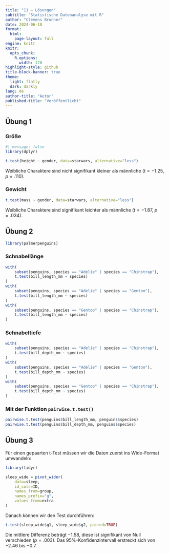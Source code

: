 ```yaml
---
title: "11 – Lösungen"
subtitle: "Statistische Datenanalyse mit R"
author: "Clemens Brunner"
date: 2024-06-10
format:
  html:
    page-layout: full
engine: knitr
knitr:
  opts_chunk: 
    R.options:
      width: 120
highlight-style: github
title-block-banner: true
theme:
  light: flatly
  dark: darkly
lang: de
author-title: "Autor"
published-title: "Veröffentlicht"
---
```


## Übung 1

### Größe

```r
#| message: false
library(dplyr)

t.test(height ~ gender, data=starwars, alternative="less")
```

Weibliche Charaktere sind nicht signifikant kleiner als männliche ($t=-1.25$, $p = .110$).

### Gewicht

```r
t.test(mass ~ gender, data=starwars, alternative="less")
```

Weibliche Charaktere sind signifikant leichter als männliche ($t=-1.87$, $p = .034$).


## Übung 2

```r
library(palmerpenguins)
```


### Schnabellänge

```r
with(
    subset(penguins, species == "Adelie" | species == "Chinstrap"),
    t.test(bill_length_mm ~ species)
)
with(
    subset(penguins, species == "Adelie" | species == "Gentoo"),
    t.test(bill_length_mm ~ species)
)
with(
    subset(penguins, species == "Gentoo" | species == "Chinstrap"),
    t.test(bill_length_mm ~ species)
)
```


### Schnabeltiefe

```r
with(
    subset(penguins, species == "Adelie" | species == "Chinstrap"),
    t.test(bill_depth_mm ~ species)
)
with(
    subset(penguins, species == "Adelie" | species == "Gentoo"),
    t.test(bill_depth_mm ~ species)
)
with(
    subset(penguins, species == "Gentoo" | species == "Chinstrap"),
    t.test(bill_depth_mm ~ species)
)
```

### Mit der Funktion `pairwise.t.test()`

```r
pairwise.t.test(penguins$bill_length_mm, penguins$species)
pairwise.t.test(penguins$bill_depth_mm, penguins$species)
```


## Übung 3

Für einen gepaarten t-Test müssen wir die Daten zuerst ins Wide-Format umwandeln:

```r
library(tidyr)

sleep_wide = pivot_wider(
    data=sleep,
    id_cols=ID,
    names_from=group,
    names_prefix="g",
    values_from=extra
)
```

Danach können wir den Test durchführen:

```r
t.test(sleep_wide$g1, sleep_wide$g2, paired=TRUE)
```

Die mittlere Differenz beträgt −1.58, diese ist signifikant von Null verschieden ($p = .003$). Das 95%-Konfidenzintervall erstreckt sich von −2.46 bis −0.7.
